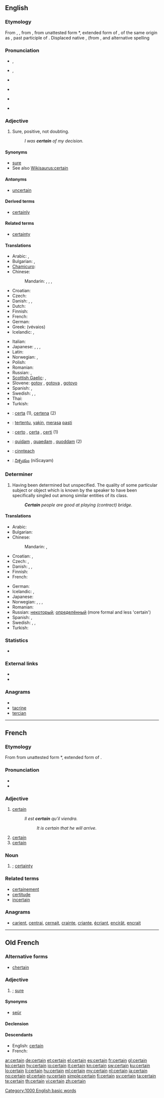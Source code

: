 ==English==

===Etymology===
From {{etyl|enm}} {{term|certain||lang=enm}}, {{term|certein||lang=enm}}, from {{etyl|fro}} {{term|certain||lang=fro}}, from {{etyl|LL.|en}} unattested form *{{term||certānus}}, extended form of {{etyl|la|en}} {{term|certus||fixed, resolved, certain|lang=la}}, of the same origin as {{term|cretus}}, past participle of {{term|cernere||to separate, perceive, decide}}. Displaced native {{etyl|enm|-}} {{term|wis|lang=ang}}, {{term|iwis||lang=ang|certain, sure}} (from {{etyl|ang|-}} {{term|gewiss|lang=ang}} {{term|ġewis|lang=ang}}, {{term|ġewiss||lang=ang|certain, sure}} and alternative {{etyl|enm|-}} spelling {{term|sertane||lang=enm|some, certain}}

===Pronunciation===
* {{a|RP}} {{IPA|/sɜːtn/}}, {{SAMPA|/s3:tn/}}
* {{a|GenAm}} {{IPA|/sɝtn/|/sɝʔn̩/}}, {{SAMPA|/s3`tn/}}
* {{a|Canada}} {{IPA|/ˈsɝtən/|/ˈsɝt̚n̩/}}
* {{audio|En-ca-certain.ogg|Audio (CA)}}
* {{audio|en-us-certain.ogg|Audio (US)}}
*: {{rhymes|ɜː(r)tən}}
* {{hyphenation|cer|tain}}

===Adjective===
{{wikipedia}}
{{en-adj}}

# Sure, positive, not doubting.
#: ''I was '''certain''' of my decision.''

====Synonyms====
* [[sure]]
* See also [[Wikisaurus:certain]]

====Antonyms====
* [[uncertain]]

====Derived terms====
* [[certainly]] {{pos_adv}}

====Related terms====
* [[certainty]] {{pos_n}}

====Translations====
{{trans-top|sure, positive, not doubting}}
* Arabic: {{t|ar|أكيد|tr='akiid}},  {{qualifier|said of a person}} {{t|ar|متأكد|tr=muta'akkid}}
* Bulgarian: {{t+|bg|сигурен}},  {{t+|bg|уверен}}
* [[Chamicuro]]: {{tø|ccc|akachelo'ta}}
* Chinese:
*: Mandarin: {{t|cmn|肯定|tr=kěndìng|sc=Hani}},  {{t|cmn|確切|sc=Hani}},  {{t|cmn|确切|tr=quèqiè|sc=Hani}},  {{t-|cmn|一定|tr=yīdìng|sc=Hani}}
* Croatian: {{t-|hr|siguran|alt=sȉgūran}}
* Czech: {{t+|cs|jistý|m}}
* Danish: {{t+|da|sikker|c}}, {{t+|da|sikkert|n}}, {{t-|da|sikre|p}}
* Dutch: {{t+|nl|zeker}}
* Finnish: {{t+|fi|varma}}
* French: {{t+|fr|certain}}
* German: {{t+|de|sicher}}
* Greek: {{t+|el|βέβαιος|m}} (vévaios)
* Icelandic: {{t+|is|viss|m}},  {{t+|is|öruggur|m}}
{{trans-mid}}
* Italian: {{t+|it|certo}}
* Japanese: {{t+|ja|確か|tr=tashika}},  {{t+|ja|一定|tr=ittei}},  {{t|ja|定か|tr=sadaka}},  {{qualifier|+ -の -no}} {{t|ja|特定|tr=tokutei}}
* Latin: {{t-|la|certus}}
* Norwegian: {{t+|no|sikker}}, {{t+|no|viss}}
* Polish: {{t+|pl|pewny|m}}
* Romanian: {{t+|ro|cert}}
* Russian: {{t|ru|уверенный|tr=uvérennyj}},  {{qualifier|of a fact}} {{t+|ru|определённый|tr=opredeljónnyj}}
* [[Scottish Gaelic]]: {{t-|gd|cinnteach|xs=Scottish Gaelic}},  {{t-|gd|deimhinne|xs=Scottish Gaelic}}
* Slovene: [[gotov]] {{m}}, [[gotova]] {{f}}, [[gotovo]] {{n}}
* Spanish: {{t-|es|cierto|m}}, {{t-|es|cierta|f}}
* Swedish: {{t+|sv|säker|c}}, {{t+|sv|säkert|n}}, {{t+|sv|säkra|p}}
* Thai: {{t|th|แน่นอน}}
* Turkish: {{t+|tr|kesin}}
{{trans-bottom}}

{{checktrans-top}}
* {{ttbc|io}}: [[certa]] (1), [[certena]] (2)
* {{ttbc|id}}: [[tentu|tertentu]], [[yakin]], [[rasa|merasa]] [[pasti]]
* {{ttbc|it}}: [[certo]] {{m}}, [[certa]] {{f}}, [[certi]] {{p}} (1)

* {{ttbc|la}}: [[quidam#Adjective|quidam]] {{m}}, [[quidam#Adjective|quaedam]] {{f}}, [[quidam#Adjective|quoddam]] {{n}} (2)
* {{ttbc|gd}}: [[cinnteach]]
* {{ttbc|te}}: [[నిశ్చయం]] (niScayam)
{{trans-bottom}}

===Determiner===
{{en-det}}

# Having been determined but unspecified.  The quality of some particular subject or object which is known by the speaker to have been specifically singled out among similar entities of its class.
#: '''''Certain''' people are good at playing (contract) bridge.''

====Translations====
{{trans-top|having been determined but unspecified}}
* Arabic: {{t|ar|محدّد|tr=muhaddad}}
* Bulgarian: {{t|bg|определен}}
* Chinese:
*: Mandarin: {{t-|cmn|某|tr=mǒu|sc=Hani}},  {{t-|cmn|有的|tr=yǒude|sc=Hani}}
* Croatian: {{t-|hr|određen|alt=òdrēđen}}, {{t-|hr|neki|alt=nȅkī}}
* Czech: {{t+|cs|jistý|m}}, {{t+|cs|určitý|m}}
* Danish: {{t-|da|vis|c}}, {{t-|da|vist|n}}, {{t-|da|visse|p}}
* Finnish: {{t+|fi|tietty}}
* French: {{t+|fr|certain}}
{{trans-mid}}
* German: {{t+|de|bestimmt}}
* Icelandic: {{t+|is|ákveðinn|m}},  {{t+|is|viss|m}}
* Japanese: {{t+|ja|ある|tr=aru}}
* Norwegian: {{t+|no|viss|m|f}},  {{t|no|visst|n}},  {{t-|no|visse|p}},  {{t|no|enkelte}}
* Romanian: {{t|ro|anumit}}
* Russian: [[некоторый]]; [[определённый]] (more formal and less 'certain')
* Spanish: {{t-|es|cierto|m}}, {{t-|es|cierta|f}}
* Swedish: {{t+|sv|viss|c}}, {{t+|sv|visst|n}}, {{t+|sv|vissa|p}}
* Turkish: {{t+|tr|belli}}
{{trans-bottom}}

===Statistics===
* {{rank|often|themselves|half|269|certain|sent|keep|myself}}

===External links===
* {{R:Webster 1913}}
* {{R:Century 1911}}

===Anagrams===
* {{alphagram|aceinrt}}
* [[tacrine#English|tacrine]]
* [[tercian#English|tercian]]

[[Category:1000 English basic words]]

----

==French==

===Etymology===
From {{etyl|fro|fr}} {{term|certain|lang=fro}} from {{etyl|VL.|fr}} unattested form *{{term||certānus}}, extended form of {{etyl|la|fr}} {{term|certus||fixed, resolved, certain|lang=la}}.

===Pronunciation===
* {{IPA|lang=fr|/sɛʁ.tɛ̃/}}
* {{audio|Fr-certain.ogg|Audio}}

===Adjective===
{{fr-adj}}

# [[certain#English|certain]] {{gloss|sure, positive}}
#: ''Il est '''certain''' qu'il viendra.''
#:: ''It is certain that he will arrive.''
# [[certain#English|certain]] {{gloss|fixed, determined}}
# [[certain#English|certain]] {{gloss|specified, particular}}

===Noun===
{{fr-noun|m}}

# {{l|en|certain}}; [[certainty]]

===Related terms===
* [[certainement]]
* [[certitude#French|certitude]]
* [[incertain#French|incertain]]

===Anagrams===
* [[carient#French|carient]], [[centrai#French|centrai]], [[cernait#French|cernait]], [[crainte#French|crainte]], [[criante#French|criante]], [[écriant#French|écriant]], [[encirât#French|encirât]], [[encrait#French|encrait]]

----

==Old French==

===Alternative forms===
* {{qualifier|Picard dialect}} [[chertain]]

===Adjective===
{{infl|fro|adjective}}

# {{l|en|certain}}; [[sure]]

====Synonyms====
* [[seür]]

====Declension====
{{fro-decl-adj}}

====Descendants====
* English: [[#English|certain]]
* French: {{l|fr|certain}}

[[ar:certain]]
[[de:certain]]
[[et:certain]]
[[el:certain]]
[[es:certain]]
[[fr:certain]]
[[gl:certain]]
[[ko:certain]]
[[hy:certain]]
[[io:certain]]
[[it:certain]]
[[kn:certain]]
[[sw:certain]]
[[ku:certain]]
[[lo:certain]]
[[li:certain]]
[[hu:certain]]
[[ml:certain]]
[[my:certain]]
[[nl:certain]]
[[ja:certain]]
[[no:certain]]
[[pl:certain]]
[[ru:certain]]
[[simple:certain]]
[[fi:certain]]
[[sv:certain]]
[[ta:certain]]
[[te:certain]]
[[th:certain]]
[[vi:certain]]
[[zh:certain]]